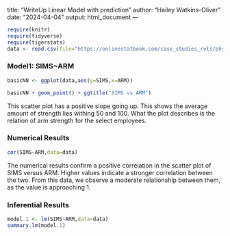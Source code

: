 title: "WriteUp Linear Model with prediction"
author: "Hailey Watkins-Oliver"
date: "2024-04-04"
output: html_document
---

```r
require(knitr)
require(tidyverse)
require(tigerstats)
data <- read.csv(file="https://onlinestatbook.com/case_studies_rvls/physical_strength/data.txt",sep="",header=TRUE)  
```

### Model1: SIMS~ARM
```r
basicNN <- ggplot(data,aes(y=SIMS,x=ARM))
```

```r
basicNN + geom_point() + ggtitle("SIMS vs ARM")
```

This scatter plot has a positive slope going up. This shows the average amount of strength lies withing 50 and 100. What the plot describes is the relation of arm strength for the select employees.

### Numerical Results 

```r
cor(SIMS~ARM,data=data)
```

The numerical results confirm a positive correlation in the scatter plot of SIMS versus ARM. Higher values indicate a stronger correlation between the two. From this data, we observe a moderate relationship between them, as the value is approaching 1.

### Inferential Results 

```r
model.1 <- lm(SIMS~ARM,data=data)
summary.lm(model.1)
```
